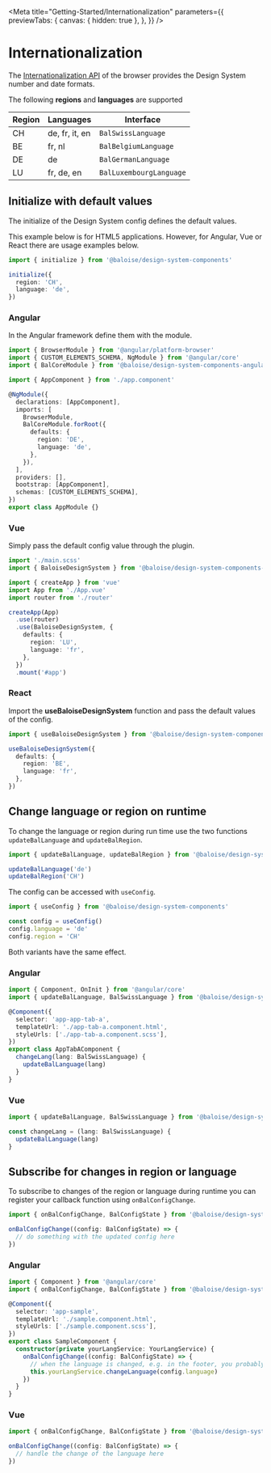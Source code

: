 
<Meta
  title="Getting-Started/Internationalization"
  parameters={{
    previewTabs: {
      canvas: { hidden: true },
    },
  }}
/>

# Internationalization

The [Internationalization API](https://developer.mozilla.org/en-US/docs/Web/JavaScript/Reference/Global_Objects/Intl) of the browser
provides the Design System number and date formats.

The following **regions** and **languages** are supported

| Region | Languages      | Interface               |
| ------ | -------------- | ----------------------- |
| CH     | de, fr, it, en | `BalSwissLanguage`      |
| BE     | fr, nl         | `BalBelgiumLanguage`    |
| DE     | de             | `BalGermanLanguage`     |
| LU     | fr, de, en     | `BalLuxembourgLanguage` |

## Initialize with default values

The initialize of the Design System config defines the default values.

This example below is for HTML5 applications.
However, for Angular, Vue or React there are usage examples below.

```typescript
import { initialize } from '@baloise/design-system-components'

initialize({
  region: 'CH',
  language: 'de',
})
```

### Angular

In the Angular framework define them with the module.

```typescript
import { BrowserModule } from '@angular/platform-browser'
import { CUSTOM_ELEMENTS_SCHEMA, NgModule } from '@angular/core'
import { BalCoreModule } from '@baloise/design-system-components-angular'

import { AppComponent } from './app.component'

@NgModule({
  declarations: [AppComponent],
  imports: [
    BrowserModule,
    BalCoreModule.forRoot({
      defaults: {
        region: 'DE',
        language: 'de',
      },
    }),
  ],
  providers: [],
  bootstrap: [AppComponent],
  schemas: [CUSTOM_ELEMENTS_SCHEMA],
})
export class AppModule {}
```

### Vue

Simply pass the default config value through the plugin.

```typescript
import './main.scss'
import { BaloiseDesignSystem } from '@baloise/design-system-components-vue'

import { createApp } from 'vue'
import App from './App.vue'
import router from './router'

createApp(App)
  .use(router)
  .use(BaloiseDesignSystem, {
    defaults: {
      region: 'LU',
      language: 'fr',
    },
  })
  .mount('#app')
```

### React

Import the **useBaloiseDesignSystem** function and pass the default values of the config.

```typescript
import { useBaloiseDesignSystem } from '@baloise/design-system-components-react'

useBaloiseDesignSystem({
  defaults: {
    region: 'BE',
    language: 'fr',
  },
})
```

## Change language or region on runtime

To change the language or region during run time use the two functions `updateBalLanguage` and `updateBalRegion`.

```typescript
import { updateBalLanguage, updateBalRegion } from '@baloise/design-system-components'

updateBalLanguage('de')
updateBalRegion('CH')
```

The config can be accessed with `useConfig`.

```typescript
import { useConfig } from '@baloise/design-system-components'

const config = useConfig()
config.language = 'de'
config.region = 'CH'
```

Both variants have the same effect.

### Angular

```typescript
import { Component, OnInit } from '@angular/core'
import { updateBalLanguage, BalSwissLanguage } from '@baloise/design-system-components'

@Component({
  selector: 'app-app-tab-a',
  templateUrl: './app-tab-a.component.html',
  styleUrls: ['./app-tab-a.component.scss'],
})
export class AppTabAComponent {
  changeLang(lang: BalSwissLanguage) {
    updateBalLanguage(lang)
  }
}
```

### Vue

```typescript
import { updateBalLanguage, BalSwissLanguage } from '@baloise/design-system-components'

const changeLang = (lang: BalSwissLanguage) {
  updateBalLanguage(lang)
}
```

## Subscribe for changes in region or language

To subscribe to changes of the region or language during runtime you can register your callback function using `onBalConfigChange`.

```typescript
import { onBalConfigChange, BalConfigState } from '@baloise/design-system-components'

onBalConfigChange((config: BalConfigState) => {
  // do something with the updated config here
})
```

### Angular

```typescript
import { Component } from '@angular/core'
import { onBalConfigChange, BalConfigState } from '@baloise/design-system-components'

@Component({
  selector: 'app-sample',
  templateUrl: './sample.component.html',
  styleUrls: ['./sample.component.scss'],
})
export class SampleComponent {
  constructor(private yourLangService: YourLangService) {
    onBalConfigChange((config: BalConfigState) => {
      // when the language is changed, e.g. in the footer, you probably want to update it in your translations service
      this.yourLangService.changeLanguage(config.language)
    })
  }
}
```

### Vue

```typescript
import { onBalConfigChange, BalConfigState } from '@baloise/design-system-components'

onBalConfigChange((config: BalConfigState) => {
  // handle the change of the language here
})
```

<bal-doc-github link="/stories/getting-started/04-internationalization.stories.mdx"></bal-doc-github>
